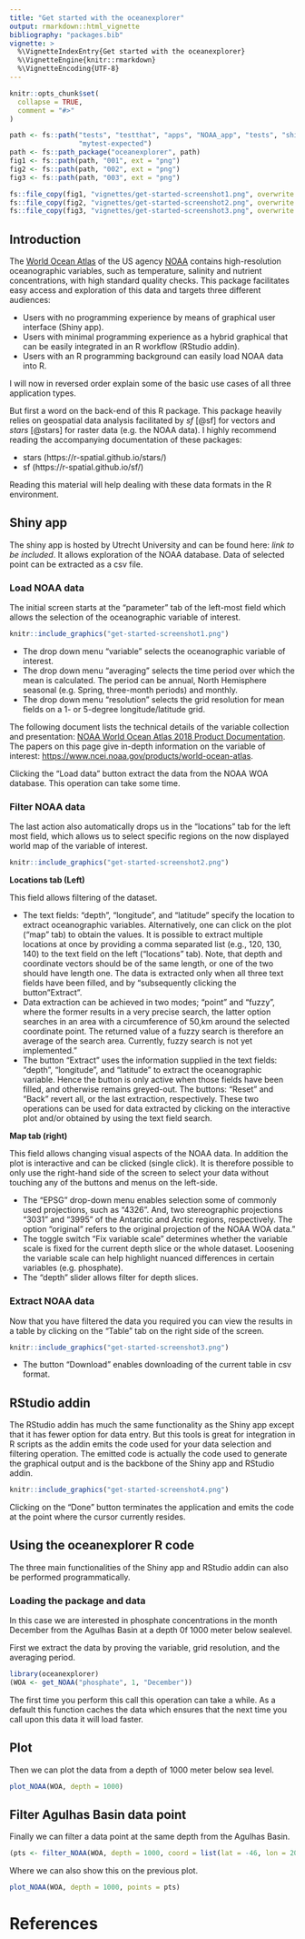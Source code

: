 ```yaml
---
title: "Get started with the oceanexplorer"
output: rmarkdown::html_vignette
bibliography: "packages.bib"
vignette: >
  %\VignetteIndexEntry{Get started with the oceanexplorer}
  %\VignetteEngine{knitr::rmarkdown}
  %\VignetteEncoding{UTF-8}
---
```


```r
knitr::opts_chunk$set(
  collapse = TRUE,
  comment = "#>"
)
```

```r
path <- fs::path("tests", "testthat", "apps", "NOAA_app", "tests", "shinytest",
                 "mytest-expected")
path <- fs::path_package("oceanexplorer", path)
fig1 <- fs::path(path, "001", ext = "png")
fig2 <- fs::path(path, "002", ext = "png")
fig3 <- fs::path(path, "003", ext = "png")

fs::file_copy(fig1, "vignettes/get-started-screenshot1.png", overwrite = TRUE)
fs::file_copy(fig2, "vignettes/get-started-screenshot2.png", overwrite = TRUE)
fs::file_copy(fig3, "vignettes/get-started-screenshot3.png", overwrite = TRUE)
```


## Introduction
The [World Ocean Atlas](https://www.nodc.noaa.gov/OC5/SELECT/woaselect/woaselect.html) of the US agency [NOAA](https://www.ncei.noaa.gov/) contains high-resolution oceanographic variables, such as temperature, salinity and nutrient concentrations, with high standard quality checks. This package facilitates easy access and exploration of this data and targets three different audiences:

-   Users with no programming experience by means of graphical user interface (Shiny app).
-   Users with minimal programming experience as a hybrid graphical that can be easily integrated in an R workflow (RStudio addin).
-   Users with an R programming background can easily load NOAA data into R.

I will now in reversed order explain some of the basic use cases of all three application types.

But first a word on the back-end of this R package. This package heavily relies on geospatial data analysis facilitated by *sf* [@sf] for vectors and *stars* [@stars] for raster data (e.g. the NOAA data). I highly recommend reading the accompanying documentation of these packages:

-   stars (https://r-spatial.github.io/stars/)
-   sf (https://r-spatial.github.io/sf/)

Reading this material will help dealing with these data formats in the R environment.

## Shiny app

The shiny app is hosted by Utrecht University and can be found here: *link to be included*. It allows exploration of the NOAA database. Data of selected point can be extracted as a csv file.

### Load NOAA data

The initial screen starts at the "parameter" tab of the left-most field which allows the selection of the oceanographic variable of interest.

```r
knitr::include_graphics("get-started-screenshot1.png")
```

-   The drop down menu "variable" selects the oceanographic variable of interest. 
-   The drop down menu "averaging" selects the time period over which the mean is calculated. The period can be annual, North Hemisphere seasonal (e.g. Spring, three-month periods) and monthly.
-   The drop down menu "resolution" selects the grid resolution for mean fields on a 1- or 5-degree longitude/latitude grid.

The following document lists the technical details of the variable collection and presentation: [NOAA World Ocean Atlas 2018 Product Documentation](https://www.ncei.noaa.gov/data/oceans/woa/WOA18/DOC/woa18documentation.pdf). The papers on this page give in-depth information on the variable of interest: [https://www.ncei.noaa.gov/products/world-ocean-atlas]().

Clicking the "Load data" button extract the data from the NOAA WOA database. This operation can take some time. 

### Filter NOAA data

The last action also automatically drops us in the "locations" tab for the left most field, which allows us to select specific regions on the now displayed world map of the variable of interest. 

```r
knitr::include_graphics("get-started-screenshot2.png")
```

**Locations tab (Left)**

This field allows filtering of the dataset. 

-   The text fields: "depth", "longitude", and "latitude" specify the location to extract oceanographic variables. Alternatively, one can click on the plot ("map" tab) to obtain the values. It is possible to extract multiple locations at once by providing a comma separated list (e.g., 120, 130, 140) to the text field on the left ("locations" tab). Note, that depth and coordinate vectors should be of the same length, or one of the two should have length one. The data is extracted only when all three text fields have been filled, and by    "subsequently clicking the button "Extract".
-   Data extraction can be achieved in two modes; "point" and "fuzzy", where the former results in a very precise search, the latter option searches in an area with a      circumference of 50\,km around the selected coordinate point. The returned value of a fuzzy search is therefore an average of the search area. Currently, fuzzy search is not yet implemented."
-   The button "Extract" uses the information supplied in the text fields: "depth", "longitude", and "latitude" to extract the oceanographic variable. Hence the button is only active when those fields have been filled, and otherwise remains greyed-out. The     buttons: "Reset" and "Back" revert all, or the last extraction, respectively. These two operations can be used for data extracted by clicking on the interactive plot and/or obtained by using the text field search.

**Map tab (right)**

This field allows changing visual aspects of the NOAA data. In addition the plot is interactive and can be clicked (single click). It is therefore possible to only use the right-hand side of the screen to select your data without touching any of the buttons and menus on the left-side.

-   The "EPSG" drop-down menu enables selection some of commonly used projections, such as "4326". And, two stereographic projections "3031" and "3995"  of the Antarctic and Arctic regions, respectively. The option "original" refers to the original projection of the NOAA WOA data."
-   The toggle switch "Fix variable scale" determines whether the variable scale is fixed for the current depth slice or the whole dataset. Loosening the variable scale can help highlight nuanced differences in certain variables (e.g. phosphate).
-   The "depth" slider allows filter for depth slices.

### Extract NOAA data

Now that you have filtered the data you required you can view the results in a table by clicking on the "Table" tab on the right side of the screen.

```r
knitr::include_graphics("get-started-screenshot3.png")
```

-   The button "Download" enables downloading of the current table in csv format.

## RStudio addin

The RStudio addin has much the same functionality as the Shiny app except that it has fewer option for data entry. But this tools is great for integration in R scripts as the addin emits the code used for your data selection and filtering operation. The emitted code is actually the code used to generate the graphical output and is the backbone of the Shiny app and RStudio addin.

```r
knitr::include_graphics("get-started-screenshot4.png")
```

Clicking on the "Done" button terminates the application and emits the code at the point where the cursor currently resides.


## Using the oceanexplorer R code

The three main functionalities of the Shiny app and RStudio addin can also be performed programmatically.


### Loading the package and data

In this case we are interested in phosphate concentrations in the month December from the Agulhas Basin at a depth 0f 1000 meter below sealevel.

First we extract the data by proving the variable, grid resolution, and the averaging period.

```r
library(oceanexplorer)
(WOA <- get_NOAA("phosphate", 1, "December"))
```

The first time you perform this call this operation can take a while. As a default this function caches the data which ensures that the next time you call upon this data it will load faster.

## Plot 

Then we can plot the data from a depth of 1000 meter below sea level.

```r
plot_NOAA(WOA, depth = 1000)
```


## Filter Agulhas Basin data point

Finally we can filter a data point at the same depth from the Agulhas Basin.

```r
(pts <- filter_NOAA(WOA, depth = 1000, coord = list(lat = -46, lon = 20)))
```

Where we can also show this on the previous plot.

```r
plot_NOAA(WOA, depth = 1000, points = pts)
```

# References



